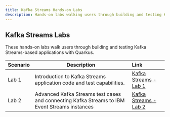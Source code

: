 ```yaml
---
title: Kafka Streams Hands-on Labs
description: Hands-on labs walking users through building and testing Kafka Streams-based applications with Quarkus.
---
```


## Kafka Streams Labs

These hands-on labs walk users through building and testing Kafka Streams-based applications with Quarkus.

| Scenario                           | Description         | Link        |
| --------------------------------| ------------------  |:----------- |
| Lab 1 | Introduction to Kafka Streams application code and test capabilities. | [Kafka Streams - Lab 1](/use-cases/kafka-streams/lab-1/) |
| Lab 2 | Advanced Kafka Streams test cases and connecting Kafka Streams to IBM Event Streams instances | [Kafka Streams - Lab 2](/use-cases/kafka-streams/lab-2/) |
